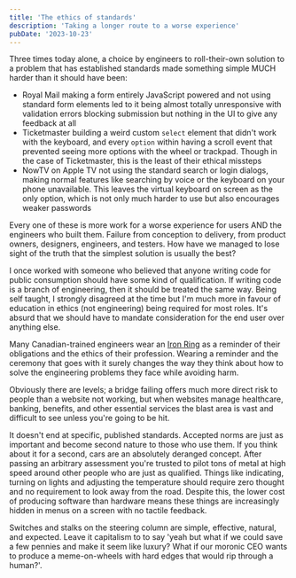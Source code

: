 ```yaml
---
title: 'The ethics of standards'
description: 'Taking a longer route to a worse experience'
pubDate: '2023-10-23'
---
```


Three times today alone, a choice by engineers to roll-their-own solution to a problem that has established standards made something simple MUCH harder than it should have been:

- Royal Mail making a form entirely JavaScript powered and not using standard form elements led to it being almost totally unresponsive with validation errors blocking submission but nothing in the UI to give any feedback at all
- Ticketmaster building a weird custom `select` element that didn't work with the keyboard, and every `option` within having a scroll event that prevented seeing more options with the wheel or trackpad. Though in the case of Ticketmaster, this is the least of their ethical missteps
- NowTV on Apple TV not using the standard search or login dialogs, making normal features like searching by voice or the keyboard on your phone unavailable. This leaves the virtual keyboard on screen as the only option, which is not only much harder to use but also encourages weaker passwords

Every one of these is more work for a worse experience for users AND the engineers who built them. Failure from conception to delivery, from product owners, designers, engineers, and testers. How have we managed to lose sight of the truth that the simplest solution is usually the best?

I once worked with someone who believed that anyone writing code for public consumption should have some kind of qualification. If writing code is a branch of engineering, then it should be treated the same way. Being self taught, I strongly disagreed at the time but I'm much more in favour of education in ethics (not engineering) being required for most roles. It's absurd that we should have to mandate consideration for the end user over anything else.

Many Canadian-trained engineers wear an [Iron Ring](https://en.wikipedia.org/wiki/Iron_Ring) as a reminder of their obligations and the ethics of their profession. Wearing a reminder and the ceremony that goes with it surely changes the way they think about how to solve the engineering problems they face while avoiding harm.

Obviously there are levels; a bridge failing offers much more direct risk to people than a website not working, but when websites manage healthcare, banking, benefits, and other essential services the blast area is vast and difficult to see unless you're going to be hit.

It doesn't end at specific, published standards. Accepted norms are just as important and become second nature to those who use them. If you think about it for a second, cars are an absolutely deranged concept. After passing an arbitrary assessment you're trusted to pilot tons of metal at high speed around other people who are just as qualified. Things like indicating, turning on lights and adjusting the temperature should require zero thought and no requirement to look away from the road. Despite this, the lower cost of producing software than hardware means these things are increasingly hidden in menus on a screen with no tactile feedback.

Switches and stalks on the steering column are simple, effective, natural, and expected. Leave it capitalism to to say 'yeah but what if we could save a few pennies and make it seem like luxury? What if our moronic CEO wants to produce a meme-on-wheels with hard edges that would rip through a human?'.
